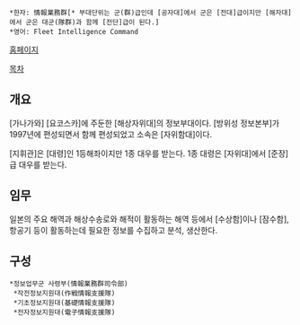  *한자: 情報業務群[* 부대단위는 군(群)급인데 [공자대]에서 군은 [전대]급이지만 [해자대]에서 군은 대군(隊群)과 함께 [전단]급이 된다.]
 *영어: Fleet Intelligence Command

[http://www.mod.go.jp/msdf/sf/unit/W007H0000007.html 홈페이지]

[[목차]]
== 개요 ==
[가나가와] [요코스카]에 주둔한 [해상자위대]의 정보부대이다. [방위성 정보본부]가 1997년에 편성되면서 함께 편성되었고 소속은 [자위함대]이다. 

[지휘관]은 [대령]인 1등해좌이지만 1종 대우를 받는다. 1종 대령은 [자위대]에서 [준장]급 대우를 받는다.
== 임무 ==
일본의 주요 해역과 해상수송로와 해적이 활동하는 해역 등에서 [수상함]이나 [잠수함], 항공기 등이 활동하는데 필요한 정보를 수집하고 분석, 생산한다.
== 구성 ==
 *정보업무군 사령부(情報業務群司令部)
  *작전정보지원대(作戦情報支援隊)
  *기초정보지원대(基礎情報支援隊)
  *전자정보지원대(電子情報支援隊)
